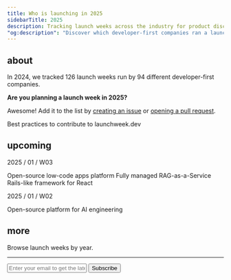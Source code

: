 ```yaml
---
title: Who is launching in 2025
sidebarTitle: 2025
description: Tracking launch weeks across the industry for product discovery and inspiration
"og:description": "Discover which developer-first companies ran a launch week in 2025"
---
```


## about

In 2024, we tracked 126 launch weeks run by 94 different developer-first companies.

**Are you planning a launch week in 2025?**

Awesome! Add it to the list by [creating an issue](https://git.new/lw/issues) or [opening a pull request](https://git.new/lw/pulls).

<Card title="CONTRIBUTING.md" href="new">
  Best practices to contribute to launchweek.dev
</Card>

## upcoming

2025 / 01 / W03

<Card title="Appsmith Advance Winter 2025 Launch Week" href="https://www.appsmith.com/event/appsmith-advance-winter-2025-launch">
  Open-source low-code apps platform
</Card>
<Card title="Ragie Launch Week" href="https://x.com/ragieai/status/1877445370105520349">
  Fully managed RAG-as-a-Service
</Card>
<Card title="Wasp Launch Week 8" href="https://wasp-lang.dev/blog/2025/01/09/wasp-launch-week-8">
  Rails-like framework for React
</Card>

2025 / 01 / W02

<Card title="OpenLIT Launch Week" href="https://x.com/openlit_io/status/1875539932808409116">
  Open-source platform for AI engineering
</Card>

## more

Browse launch weeks by year.

<CardGroup cols={2}>

  <Card title="2024 ->" href="2024" horizontal>
  </Card>
  <Card title="2023 ->" href="2023" horizontal>
  </Card>
  <Card title="2022 ->" href="2022" horizontal>
  </Card>
  <Card title="2021 ->" href="2021" horizontal>
  </Card>
  
</CardGroup>

---

<form
  action="https://buttondown.com/api/emails/embed-subscribe/launchweek.dev"
  method="post"
  target="popupwindow"
  onsubmit="window.open('https://buttondown.com/launchweek.dev', 'popupwindow')"
  class="embeddable-buttondown-form"
>
  <input
    type="email"
    name="email"
    placeholder="Enter your email to get the latest updates"
    id="bd-email"
  />
  <input type="submit" value="Subscribe" />
</form>
